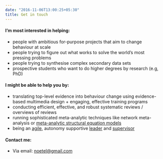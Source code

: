 ```yaml
---
date: "2016-11-06T13:00:25+05:30"
title: Get in touch
---
```


#### I'm most interested in helping:

-   people with ambitious for-purpose projects that aim to change behaviour at scale
-   people trying to figure out what works to solve the world's most pressing problems
-   people trying to synthesise complex secondary data sets
-   prospective students who want to do higher degrees by research (e.g, PhD)

#### I might be able to help you by:

-   translating top-level evidence into behaviour change using evidence-based multimedia design + engaging, effective training programs
-   conducting efficient, effective, and robust systematic reviews / overviews of reviews
-   running sophisticated meta-analytic techniques like network meta-analysis or <a href = "https://cran.r-project.org/web/packages/metaSEM/vignettes/Examples.html">meta-analytic structural equation models</a>
-   being an <a href = "https://www.nature.com/articles/d41586-019-01184-9">agile</a>, autonomy supportive <a href = "https://psycnet.apa.org/record/2018-24069-001">leader</a> and <a href = "https://www.sciencedirect.com/science/article/abs/pii/S0001879120300841">supervisor</a>

#### Contact me:

-   Via email: <a href="mailto:noetel@gmail.com">noetel@gmail.com</a>